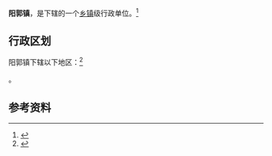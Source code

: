 {{中国乡级行政区|61/05/02/101/000}}

'''阳郭镇'''，是{{PRC admin/fullname|61/05/02/101/000|3}}下辖的一个[[乡镇|乡镇]]级行政单位。<ref>{{PRC admin/ref sgc|{{PRC admin/parent|61/05/02/101/000}}}}</ref>

== 行政区划 ==

阳郭镇下辖以下地区：<ref>{{PRC admin/ref sgc|61/05/02/101/000}}</ref>

{{PRC admin/children|61/05/02/101/000}}。

== 参考资料 ==

{{reflist}}

{{行政区划小作品}}
{{PRC admin/navcat|61/05/02/101/000}}